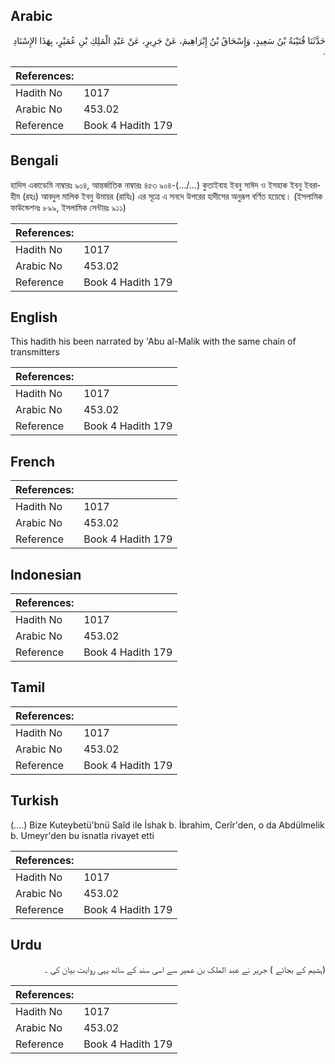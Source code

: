 ## Arabic


<div dir="rtl" lang="ar" style={{fontSize:'larger',backgroundColor:'#f8f9fa',padding:20}}>
حَدَّثَنَا قُتَيْبَةُ بْنُ سَعِيدٍ، وَإِسْحَاقُ بْنُ إِبْرَاهِيمَ، عَنْ جَرِيرٍ، عَنْ عَبْدِ الْمَلِكِ بْنِ عُمَيْرٍ، بِهَذَا الإِسْنَادِ ‏.‏
</div>
<div style={{backgroundColor:'#f8f9fa',padding:20, marginBottom: 10}}><table> <thead> <tr> <th>References:</th> <th></th> </tr> </thead> <tbody><tr><td>Hadith No</td><td>1017</td></tr><tr><td>Arabic No</td><td>453.02</td></tr><tr><td>Reference</td><td>Book 4 Hadith 179</td></tr></tbody></table></div>

## Bengali


<div dir="ltr" lang="bn" style={{fontSize:'larger',backgroundColor:'#f8f9fa',padding:20}}>
হাদিস একাডেমি নাম্বারঃ ৯০৪, আন্তর্জাতিক নাম্বারঃ ৪৫৩ ৯০৪-(.../...) কুতাইবাহ ইবনু সাঈদ ও ইসহাক ইবনু ইবরাহীম (রহঃ) আবদুল মালিক ইবনু উমায়র (রাযিঃ) এর সূত্রে এ সনদে উপরের হাদীসের অনুরূপ বর্ণিত হয়েছে। (ইসলামিক ফাউন্ডেশনঃ ৮৯৯, ইসলামিক সেন্টারঃ ৯১১)
</div>
<div style={{backgroundColor:'#f8f9fa',padding:20, marginBottom: 10}}><table> <thead> <tr> <th>References:</th> <th></th> </tr> </thead> <tbody><tr><td>Hadith No</td><td>1017</td></tr><tr><td>Arabic No</td><td>453.02</td></tr><tr><td>Reference</td><td>Book 4 Hadith 179</td></tr></tbody></table></div>

## English


<div dir="ltr" lang="en" style={{fontSize:'larger',backgroundColor:'#f8f9fa',padding:20}}>
This hadith his been narrated by 'Abu al-Malik with the same chain of transmitters
</div>
<div style={{backgroundColor:'#f8f9fa',padding:20, marginBottom: 10}}><table> <thead> <tr> <th>References:</th> <th></th> </tr> </thead> <tbody><tr><td>Hadith No</td><td>1017</td></tr><tr><td>Arabic No</td><td>453.02</td></tr><tr><td>Reference</td><td>Book 4 Hadith 179</td></tr></tbody></table></div>

## French


<div dir="ltr" lang="fr" style={{fontSize:'larger',backgroundColor:'#f8f9fa',padding:20}}>

</div>
<div style={{backgroundColor:'#f8f9fa',padding:20, marginBottom: 10}}><table> <thead> <tr> <th>References:</th> <th></th> </tr> </thead> <tbody><tr><td>Hadith No</td><td>1017</td></tr><tr><td>Arabic No</td><td>453.02</td></tr><tr><td>Reference</td><td>Book 4 Hadith 179</td></tr></tbody></table></div>

## Indonesian


<div dir="ltr" lang="id" style={{fontSize:'larger',backgroundColor:'#f8f9fa',padding:20}}>

</div>
<div style={{backgroundColor:'#f8f9fa',padding:20, marginBottom: 10}}><table> <thead> <tr> <th>References:</th> <th></th> </tr> </thead> <tbody><tr><td>Hadith No</td><td>1017</td></tr><tr><td>Arabic No</td><td>453.02</td></tr><tr><td>Reference</td><td>Book 4 Hadith 179</td></tr></tbody></table></div>

## Tamil


<div dir="ltr" lang="ta" style={{fontSize:'larger',backgroundColor:'#f8f9fa',padding:20}}>

</div>
<div style={{backgroundColor:'#f8f9fa',padding:20, marginBottom: 10}}><table> <thead> <tr> <th>References:</th> <th></th> </tr> </thead> <tbody><tr><td>Hadith No</td><td>1017</td></tr><tr><td>Arabic No</td><td>453.02</td></tr><tr><td>Reference</td><td>Book 4 Hadith 179</td></tr></tbody></table></div>

## Turkish


<div dir="ltr" lang="tr" style={{fontSize:'larger',backgroundColor:'#f8f9fa',padding:20}}>
(….) Bize Kuteybetü'bnü Saîd ile İshak b. İbrahim, Cerîr'den, o da Abdülmelik b. Umeyr'den bu isnatla rivayet etti
</div>
<div style={{backgroundColor:'#f8f9fa',padding:20, marginBottom: 10}}><table> <thead> <tr> <th>References:</th> <th></th> </tr> </thead> <tbody><tr><td>Hadith No</td><td>1017</td></tr><tr><td>Arabic No</td><td>453.02</td></tr><tr><td>Reference</td><td>Book 4 Hadith 179</td></tr></tbody></table></div>

## Urdu


<div dir="rtl" lang="ur" style={{fontSize:'larger',backgroundColor:'#f8f9fa',padding:20}}>
(ہشیم کے بجائے ) جریر نے عبد الملک بن عمیر سے اسی سند کے ساتھ یہی روایت بیان کی ۔
</div>
<div style={{backgroundColor:'#f8f9fa',padding:20, marginBottom: 10}}><table> <thead> <tr> <th>References:</th> <th></th> </tr> </thead> <tbody><tr><td>Hadith No</td><td>1017</td></tr><tr><td>Arabic No</td><td>453.02</td></tr><tr><td>Reference</td><td>Book 4 Hadith 179</td></tr></tbody></table></div>